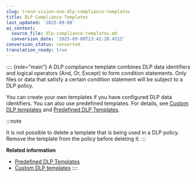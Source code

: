 ```yaml
---
slug: trend-vision-one-dlp-compliance-templates
title: DLP Compliance Templates
last_updated: '2025-09-08'
ai_context:
  source_file: dlp-compliance-templates.md
  conversion_date: '2025-09-08T23:42:20.451Z'
conversion_status: converted
translation_ready: true
---
```


:::: {role="main"}
A DLP compliance template combines DLP data identifiers and logical operators (And, Or, Except) to form condition statements. Only files or data that satisfy a certain condition statement will be subject to a DLP policy.

You can create your own templates if you have configured DLP data identifiers. You can also use predefined templates. For details, see [Custom DLP templates](custom-dlp-templates.mdx) and [Predefined DLP Templates](predefined-dlp-templates-email-sec.mdx).

:::note

It is not possible to delete a template that is being used in a DLP policy. Remove the template from the policy before deleting it.
:::

**Related information**

- [Predefined DLP Templates](predefined-dlp-templates-email-sec.mdx)
- [Custom DLP templates](custom-dlp-templates-3.md "Create your own DLP templates if you have configured data identifiers.")
::::
